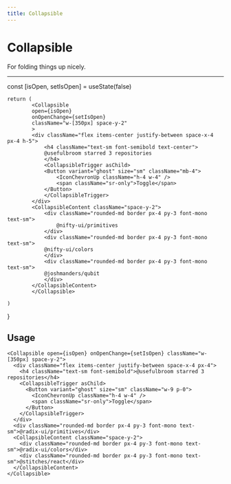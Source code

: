 ```yaml
---
title: Collapsible
---
```


# Collapsible

For folding things up nicely.

---



  const [isOpen, setIsOpen] = useState(false)

    return (
            <Collapsible
            open={isOpen}
            onOpenChange={setIsOpen}
            className="w-[350px] space-y-2"
            >
            <div className="flex items-center justify-between space-x-4 px-4 h-5">
                <h4 className="text-sm font-semibold text-center">
                @usefulbroom starred 3 repositories
                </h4>
                <CollapsibleTrigger asChild>
                <Button variant="ghost" size="sm" className="mb-4">
                    <IconChevronUp className="h-4 w-4" />
                    <span className="sr-only">Toggle</span>
                </Button>
                </CollapsibleTrigger>
            </div>
            <CollapsibleContent className="space-y-2">
                <div className="rounded-md border px-4 py-3 font-mono text-sm">
                    @nifty-ui/primitives
                </div>
                <div className="rounded-md border px-4 py-3 font-mono text-sm">
                @nifty-ui/colors
                </div>
                <div className="rounded-md border px-4 py-3 font-mono text-sm">
                @joshmanders/qubit
                </div>
            </CollapsibleContent>
            </Collapsible>

    )

}

<div className="flex flex-col">
  <CollapsibleDemo />
</div>

## Usage

```tsx
<Collapsible open={isOpen} onOpenChange={setIsOpen} className="w-[350px] space-y-2">
  <div className="flex items-center justify-between space-x-4 px-4">
    <h4 className="text-sm font-semibold">@usefulbroom starred 3 repositories</h4>
    <CollapsibleTrigger asChild>
      <Button variant="ghost" size="sm" className="w-9 p-0">
        <IconChevronUp className="h-4 w-4" />
        <span className="sr-only">Toggle</span>
      </Button>
    </CollapsibleTrigger>
  </div>
  <div className="rounded-md border px-4 py-3 font-mono text-sm">@radix-ui/primitives</div>
  <CollapsibleContent className="space-y-2">
    <div className="rounded-md border px-4 py-3 font-mono text-sm">@radix-ui/colors</div>
    <div className="rounded-md border px-4 py-3 font-mono text-sm">@stitches/react</div>
  </CollapsibleContent>
</Collapsible>
```
